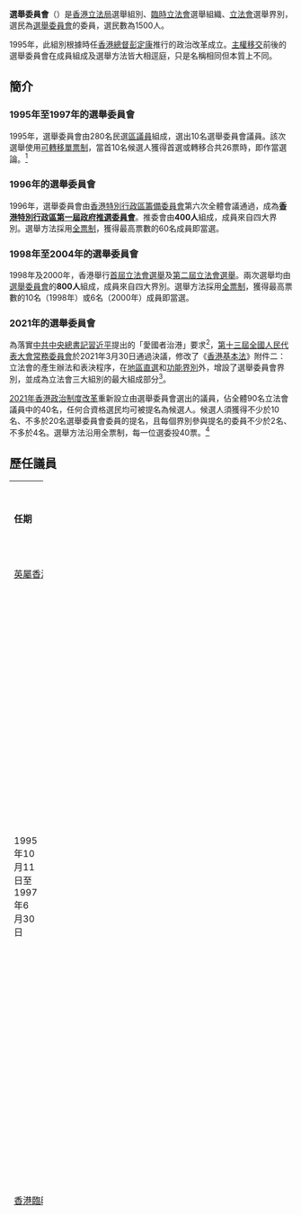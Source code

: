 {{about|合共有40名議員的立法會界別|共有1500人、負責選舉行政長官和本條目議員的組織|選舉委員會 (香港)}}
{{Infobox constituency
|type= 
|name= 選舉委員會界別
|year= [[1995年香港立法局選舉|1995]]（首設）<br/>[[2021年香港立法會選舉|2021]]（重設）
|parl_name= [[香港立法會|香港立法會]]
|member= <!--40-->
|image=
|map1=
|map2=
|map3=
|region={{HKSAR}}
|elects_howmany= 10（1995年、1998年）<br>60（1996年）<br> 6（2000年）<br> 40（2021年）
|electorate= 280（1995年）<br>400（1996年）<br>800（1998年、2000年）<br>1,500（2021年）
|previous=
|next= 
}}
'''選舉委員會'''（{{lang-en|'''Election Committee'''}}）是[[香港|香港]][[香港立法局|立法局]]選舉組別、[[臨時立法會|臨時立法會]]選舉組織、[[香港立法會|立法會]]選舉界別，選民為[[選舉委員會_(香港)|選舉委員會]]的委員，選民數為1500人。

1995年，此組別根據時任[[香港總督|香港總督]][[彭定康|彭定康]]推行的政治改革成立。[[香港回歸|主權移交]]前後的選舉委員會在成員組成及選舉方法皆大相逕庭，只是名稱相同但本質上不同。

== 簡介 ==
=== 1995年至1997年的選舉委員會 ===
1995年，選舉委員會由280名民選[[香港區議會|區議員]]組成，選出10名選舉委員會議員。該次選舉使用[[可轉移單票制|可轉移單票制]]，當首10名候選人獲得首選或轉移合共26票時，即作當選論。<ref>[http://ebook.lib.hku.hk/HKG/B35838851.pdf 1995年立法局選舉報告] {{Wayback|url=http://ebook.lib.hku.hk/HKG/B35838851.pdf |date=20161019113453 }}，香港政府，1995</ref>

=== 1996年的選舉委員會 ===
1996年，選舉委員會由[[香港特別行政區籌備委員會|香港特別行政區籌備委員會]]第六次全體會議通過，成為'''[[香港特別行政區第一屆政府推選委員會|香港特別行政區第一屆政府推選委員會]]'''。推委會由'''400人'''組成，成員來自四大界別。選舉方法採用[[全票制|全票制]]，獲得最高票數的60名成員即當選。

=== 1998年至2004年的選舉委員會 ===
1998年及2000年，香港舉行[[1998年香港立法會選舉|首屆立法會選舉]]及[[2000年香港立法會選舉|第二屆立法會選舉]]。兩次選舉均由[[選舉委員會_(香港)|選舉委員會]]的'''800人'''組成，成員來自四大界別。選舉方法採用[[全票制|全票制]]，獲得最高票數的10名（1998年）或6名（2000年）成員即當選。

=== 2021年的選舉委員會 ===
為落實[[中国共产党中央委员会总书记|中共中央總書記]][[習近平|習近平]]提出的「愛國者治港」要求<ref>
{{cite news |title= “完善‘一国两制’制度体系，落实‘爱国者治港’根本原则”专题研讨会举行 夏宝龙出席并讲话 |url= https://www.hmo.gov.cn/xwzx/zwyw/202102/t20210222_22416.html |work=国务院港澳事务办公室 |date=2021-02-22 |language=zh-CN|quote=夏宝龙表示，习近平总书记指出，要确保“一国两制”实践行稳致远，必须始终坚持“爱国者治港”。}}</ref>，[[第十三屆全國人民代表大會常務委員會|第十三屆全國人民代表大會常務委員會]]於2021年3月30日通過決議，修改了《[[中華人民共和國香港特別行政區基本法|香港基本法]]》附件二：立法會的產生辦法和表決程序，在[[地區直選_(香港)|地區直選]]和[[功能界別|功能界別]]外，增設了選舉委員會界別，並成為立法會三大組別的最大組成部分<ref>{{cite news |title=中華人民共和國香港特別行政區基本法附件二香港特別行政區立法會的產生辦法和表決程序|url=http://www.npc.gov.cn/npc/kgfb/202103/3714933f884442d69b782bf463000b28.shtml |work=中國人大網 |date=2021-03-30}}</ref>。

[[2021年香港政治制度改革|2021年香港政治制度改革]]重新設立由選舉委員會選出的議員，佔全體90名立法會議員中的40名，任何合資格選民均可被提名為候選人。候選人須獲得不少於10名、不多於20名選舉委員會委員的提名，且每個界別參與提名的委員不少於2名、不多於4名。選舉方法沿用全票制，每一位選委投40票。<ref>{{cite web |title=中华人民共和国香港特别行政区基本法附件二 香港特别行政区立法会的产生办法和表决程序 |url=http://www.npc.gov.cn/npc/kgfb/202103/3714933f884442d69b782bf463000b28.shtml |website=中国人大网 |accessdate=2021-03-30}}</ref>

==歷任議員==
{| class="wikitable" width="30%" style="text-align:center"
|- style="background:lightskyblue; color:black" align=center
| width="20%" | '''任期''' 
| width="10%" | '''議員'''
| width="10%" | '''政治聯繫'''
|-
| colspan=3|[[香港立法局|英屬香港立法局]] 
|-
| rowspan=10|1995年10月11日至1997年6月30日 || [[陳鑑林|陳鑑林]] || rowspan=2|{{DAB/short}} 
|-
| [[葉國謙|葉國謙]] 
|-
| [[張炳良|張炳良]] || rowspan=2|{{DPHK}} 
|-
| [[謝永齡|謝永齡]] 
|-
| [[羅祥國|羅祥國]] || {{ADPL/short}} 
|-
| [[劉漢銓|劉漢銓]] || {{HKPA/short}} 
|-
| [[朱幼麟|朱幼麟]] || {{LDF/short}} 
|-
| [[蔡根培|蔡根培]] || [[公民力量_(香港)|公民力量]] 
|-
| [[任善寧|任善寧]] || [[一二三民主聯盟|一二三民主聯盟]] 
|-
| [[羅叔清|羅叔清]] || 無黨籍 
|-
| colspan=3|[[臨時立法會|香港臨時立法會]] 
|-
| rowspan=59|1997年1月25日至1998年6月30日 || [[陳鑑林|陳鑑林]] || rowspan=10|{{DAB/short}} 
|-
| [[張漢忠_(香港)|張漢忠]]
|-
| [[陳婉嫻|陳婉嫻]]
|-
| [[陳榮燦|陳榮燦]] 
|-
| [[楊耀忠|楊耀忠]]
|-
| [[曾鈺成|曾鈺成]] 
|-
| [[程介南|程介南]] 
|-
| [[葉國謙|葉國謙]]
|-
| [[顏錦全|顏錦全]]
|-
| [[譚耀宗|譚耀宗]]
|-
| [[王紹爾|王紹爾]] || rowspan=8|{{HKPA/short}}
|-
| [[朱幼麟|朱幼麟]]
|-
| [[胡經昌|胡經昌]] 
|-
| [[曹王敏賢|曹王敏賢]] 
|-
| [[楊釗|楊釗]]
|-
| [[劉漢銓|劉漢銓]]
|-
| [[鄧兆棠|鄧兆棠]]
|-
| [[蔡根培|蔡根培]]
|-
| [[鄭耀棠|鄭耀棠]] || {{FTU/short}}
|-
| [[田北俊|田北俊]] || rowspan=10|{{LIBP/1993}}
|-
| [[何承天_(香港)|何承天]]
|-
| [[李鵬飛_(香港)|李鵬飛]] 
|-
| [[周梁淑怡|周梁淑怡]] 
|-
| [[倪少傑|倪少傑]] 
|-
| [[唐英年|唐英年]]
|-
| [[夏佳理|夏佳理]]
|-
| [[楊孝華|楊孝華]]
|-
| [[劉皇發|劉皇發]]
|-
| [[劉健儀|劉健儀]]
|-
| [[莫應帆|莫應帆]] || rowspan=4|{{ADPL/short}}
|-
| [[馮檢基|馮檢基]] 
|-
| [[廖成利|廖成利]]
|-
| [[羅祥國|羅祥國]]
|-
| [[李啟明_(1937年)|李啟明]] || [[港九勞工社團聯會|勞聯]]
|-
| [[黃宜弘|黃宜弘]] || [[新香港聯盟|新港盟]]
|-
| [[劉江華|劉江華]] ||[[公民力量_(香港)|公民力量]]
|-
| [[范徐麗泰|范徐麗泰]] || rowspan=23|無黨籍
|-
| [[何鍾泰|何鍾泰]]
|-
| [[李家祥_(1953年)|李家祥]]
|-
| [[李國寶|李國寶]]
|-
| [[杜葉錫恩|杜葉錫恩]]  
|-
| [[林貝聿嘉|林貝聿嘉]]
|-
| [[何世柱|何世柱]] 
|-
| [[袁武|袁武]]
|-
| [[吳亮星|吳亮星]] 
|-
| [[吳清輝|吳清輝]]
|-
| [[馬逢國|馬逢國]]
|-
| [[梁振英|梁振英]]
|-
| [[梁劉柔芬|梁劉柔芬]]
|-
| [[許賢發|許賢發]] 
|-
| [[陳財喜|陳財喜]]
|-
| [[黃宏發|黃宏發]] 
|-
| [[黃英豪|黃英豪]] 
|-
| [[詹培忠|詹培忠]]
|-
| [[鄭明訓|鄭明訓]] 
|-
| [[霍震霆|霍震霆]]
|-
| [[簡福飴|簡福飴]]
|-
| [[羅叔清|羅叔清]]
|-
| [[梁智鴻|梁智鴻]]  
|-
| 1997年1月25日至1997年6月27日 ||[[譚惠珠|譚惠珠]] ||{{LDF/short}}
|-
| 1997年7月8日至1998年6月30日 ||[[蔡素玉|蔡素玉]] || rowspan=1|{{HKPA/short}}
|-
| colspan=3|[[香港立法會|香港立法會]]
|-
|rowspan=10|1998年7月1日至2000年6月30日 || [[劉漢銓|劉漢銓]] || rowspan=3|{{HKPA/short}}
|-
| [[朱幼麟|朱幼麟]]
|-
| [[蔡素玉|蔡素玉]]
|-
| [[陳鑑林|陳鑑林]] || rowspan=2|{{DAB/short}} 
|-
| [[楊耀忠|楊耀忠]]
|-
| [[何世柱|何世柱]] || {{LIBP/1993}}
|-
| [[范徐麗泰|范徐麗泰]] || rowspan=4|
|-
| [[吳亮星|吳亮星]]
|-
| [[吳清輝|吳清輝]]
|-
| [[馬逢國|馬逢國]]
|-
| rowspan=5|2000年10月1日至2004年9月30日 || [[劉漢銓|劉漢銓]] || rowspan=2|{{HKPA/short}}
|-
| [[朱幼麟|朱幼麟]]
|-
| [[楊耀忠|楊耀忠]] || {{DAB/short}}
|-
| [[范徐麗泰|范徐麗泰]] || rowspan=4|無黨籍 
|-
| [[吳亮星|吳亮星]]
|-
| 2000年10月1日至2001年7月14日 || [[吳清輝|吳清輝]] 
|-
| 2001年9月17日至2004年9月30日 || [[馬逢國|馬逢國]]
|-
| rowspan=36| 2022年1月1日至2025年12月31日|| [[陳仲尼|陳仲尼]] || rowspan=4|{{DAB/short}}
|-
| [[林琳_(香港)|林　琳]]
|-
| [[葛珮帆|葛珮帆]]
|-
| [[郭玲麗|郭玲麗]]
|-
| [[陸頌雄|陸頌雄]] || rowspan=2|{{FTU/short}}
|-
| [[黃國_(香港)|黃　國]]
|-
| [[陳家珮|陳家珮]] || rowspan=2|{{NPP}}
|-
| [[容海恩|容海恩]]
|-
| [[黎棟國|黎棟國]] || {{NPP}}<br />{{small|（港區全國政協委員）}}
|-
| [[陸瀚民|陸瀚民]] || {{BPA/short}}
|-
| [[梁美芬|梁美芬]] || {{BPA/short}}<br />{{KWND}}
|-
| [[馬逢國|馬逢國]]|| {{NCF/short}}<br />{{small|（港區全國人大代表）}}
|-
| [[鄧飛_(香港)|鄧　飛]] || [[香港教育工作者聯會|教聯會]]<br />{{small|（重慶市政協委員）}}
|-
| [[林振昇|林振昇]] || [[港九勞工社團聯會|勞聯]]
|-
| [[謝偉俊|謝偉俊]] || [[創建力量|創建力量]]<br />{{small|（報稱獨立）}}
|-
| [[蘇長荣|蘇長荣]] || {{HKIF/short}}<br />{{small|（報稱獨立）}}
|-
| [[何君堯|何君堯]] || [[新界關注大聯盟|新界大聯盟]]<br />{{small|（報稱獨立）}}
|-
| [[陳曼琪|陳曼琪]] || 無黨籍<br />{{small|（港區全國人大代表）}}
|-
| [[吳傑莊|吳傑莊]] || rowspan=2|無黨籍<br />{{small|（港區全國政協委員）}}
|-
| [[林順潮|林順潮]]
|-
| [[管浩鳴|管浩鳴]] || 無黨籍<br />{{small|（北京市政協委員）}}
|-
| [[譚岳衡|譚岳衡]] || 無黨籍<br />{{small|（甘肅省政協委員）}}
|-
| [[陳月明|陳月明]] || 無黨籍 <br />{{small|（打鼓嶺鄉事委員會主席）}}
|-
| [[李鎮強|李鎮強]] || {{LIBP/1993}}
|-
| [[陳凱欣|陳凱欣]] || rowspan=12|無黨籍
|-
| [[林筱魯|林筱魯]]
|-
| [[周文港|周文港]]
|-
| [[江玉歡|江玉歡]]
|-
| [[李浩然|李浩然]]
|-
| [[陳紹雄|陳紹雄]]
|-
| [[洪雯|洪　雯]]
|-
| [[陳沛良|陳沛良]]
|-
| [[劉智鵬|劉智鵬]]
|-
| [[簡慧敏|簡慧敏]]
|-
| [[黃元山|黃元山]]
|-
| [[梁毓偉|梁毓偉]]
|-
| rowspan=4| 2022年1月1日至6月18日
|[[張國鈞|張國鈞]]||{{DAB/short}}
|-
|[[麥美娟|麥美娟]]||{{FTU/short}}
|-
|[[孫東|孫東]]|| rowspan=2|無黨籍
|-
|[[林智遠_(香港)|林智遠]]
|}

==選舉結果==

===1995年===
{| class="wikitable" width="54%" style="text-align:left"
|- style="background:lightgrey; color:black" align=center
| align=center colspan=5 | '''[[1995年香港立法局選舉|1995年香港立法局選舉]]：選舉委員會'''
|-
| bgcolor=#d3d3d3 align=center colspan=2 width="8%" | '''政黨'''
| bgcolor=#d3d3d3 align=center width="30%" | '''候選名單'''
| bgcolor=#d3d3d3 align=center width="8%" | '''票數'''
| bgcolor=#d3d3d3 align=center width="8%" | '''百份比'''
|-
| bgcolor="{{Party_meta/color/民建聯}} | ||[[民主建港協進聯盟|民建聯]] || '''[[陳鑑林|陳鑑林]]''' || 26 || 9.29
|-
| bgcolor="{{Party_meta/color/民建聯}} | ||[[民主建港協進聯盟|民建聯]] || '''[[葉國謙|葉國謙]]''' || 26 || 9.29
|-
| bgcolor="{{Party_meta/color/民主黨 (香港)}} | ||[[民主黨_(香港)|民主黨]] || '''[[張炳良|張炳良]]''' || 26 || 9.29
|-
| bgcolor="{{Party_meta/color/民主黨 (香港)}} | ||[[民主黨_(香港)|民主黨]] || '''[[謝永齡|謝永齡]]''' || 26 || 9.29
|-
| bgcolor=#faf400 | ||[[香港民主民生協進會|民協]] || '''[[羅祥國|羅祥國]]''' || 26 || 9.29
|-
| bgcolor=#de002b | ||[[香港協進聯盟|港進聯]] || '''[[劉漢銓|劉漢銓]]''' || 26 || 9.29
|-
| bgcolor=#dc2a2a | ||[[香港自由民主聯會|自民聯]] || '''[[朱幼麟|朱幼麟]]''' || 26 || 9.29
|-
| bgcolor=#00a754 | ||[[公民力量_(香港)|公民力量]] || '''[[蔡根培|蔡根培]]''' || 26 || 9.29
|-
| bgcolor=#0000c8 | || [[一二三民主聯盟|一二三民主聯盟]] || '''[[任善寧|任善寧]]''' || 26 || 9.29
|-
| bgcolor="{{Party_meta/color/民主黨 (香港)}} | ||[[民主黨_(香港)|民主黨]] || [[阮品強|阮品強]] || colspan=2 rowspan=8|''未獲分配26張選票''
|-
| bgcolor="{{Party_meta/color/自由黨 (香港)}} | ||[[自由黨_(香港)|自由黨]] || [[林文傑|林文傑]]
|-
| bgcolor=#faf400 | ||[[香港民主民生協進會|民協]] || [[梁廣昌|梁廣昌]]
|-
| bgcolor="{{Party_meta/color/無黨籍}} | || [[全民聯線|全民聯線]] || [[楊福廣|楊福廣]]
|-
| bgcolor="{{Party_meta/color/無黨籍}} | || 無黨籍 || [[李躍輝|李躍輝]]
|-
| bgcolor="{{Party_meta/color/無黨籍}} | || 無黨籍 || [[梁永安|梁永安]]
|-
| bgcolor="{{Party_meta/color/無黨籍}} | || 無黨籍 || [[馮光中|馮光中]]
|}

<!-- ===1996年===
{| class="wikitable" width="54%" style="text-align:left"
|- style="background:lightgrey; color:black" align=center
| align=center colspan=5 | '''[[1996年香港臨時立法會選舉|1996年香港臨時立法會選舉]]'''
|-
| bgcolor=#d3d3d3 align=center colspan=2 width="8%" | '''政黨'''
| bgcolor=#d3d3d3 align=center width="30%" | '''候選名單'''
| bgcolor=#d3d3d3 align=center width="8%" | '''票數'''
| bgcolor=#d3d3d3 align=center width="8%" | '''百份比'''
|-
|bgcolor="{{Party meta/color/經民聯}}"| 
|[[經民聯|經民聯]]/[[西九新動力|西九新動力]]
| '''[[梁美芬|梁美芬]]
|1,348
|94.93
|-
|bgcolor="{{Party meta/color/獨立建制派}}"| 
|獨立
| '''[[劉智鵬|劉智鵬]]
|1,214
|85.49
|-
|bgcolor="{{Party meta/color/民建聯}}"| 
|[[民建聯_(香港)|民建聯]]
| '''[[張國鈞|張國鈞]]
|1,342
|94.51
|-
|bgcolor="{{Party meta/color/獨立建制派}}"| 
|獨立
| '''[[陳沛良|陳沛良]]
|1,205
|84.86
|-
|bgcolor="#114924"| 
|[[教聯會|教聯會]]
| '''[[鄧飛_(香港)|鄧飛]]
|1,339
|94.30
|-
|bgcolor="{{Party meta/color/工聯會}}"| 
|[[工聯會|工聯會]]
| '''[[黃國_(香港)|黃國]]
|1,192
|83.94
|-
|bgcolor="{{Party meta/color/獨立建制派}}"| 
|獨立
| '''[[陳曼琪|陳曼琪]]
|1,331
|93.73
|-
|bgcolor="{{Party meta/color/獨立建制派}}"| 
|獨立
| '''[[陳月明|陳月明]]
|1,187
|83.59
|-
|bgcolor="{{Party meta/color/工聯會}}"| 
|[[工聯會|工聯會]]
| '''[[麥美娟|麥美娟]]
|1,326
|83.38
|-
|bgcolor="{{Party meta/color/民建聯}}"| 
|[[民建聯_(香港)|民建聯]]
| '''[[林琳_(香港)|林琳]]
|1,181
|83.19
|-
|bgcolor="{{Party meta/color/新民黨}}"| 
|[[新民黨_(香港)|新民黨]]
| '''[[容海恩|容海恩]]
|1,323
|92.46
|-
|bgcolor="{{Party meta/color/工聯會}}"| 
|[[工聯會|工聯會]]
| '''[[陸頌雄|陸頌雄]]
|1,178
|82.96
|-
|bgcolor="{{Party meta/color/民建聯}}"| 
|[[民建聯_(香港)|民建聯]]
| '''[[葛珮帆|葛珮帆]]
|1,322
|93.10
|-
|bgcolor="{{Party meta/color/獨立建制派}}"| 
|獨立
| '''[[梁毓偉|梁毓偉]]
|1,160
|81.69
|-
|bgcolor="{{Party meta/color/獨立建制派}}"| 
|獨立
| '''[[李浩然|李浩然]]
|1,308
|92.11
|-
|bgcolor="{{Party meta/color/獨立建制派}}"| 
|獨立
| '''[[林順潮|林順潮]]
|1,157
|81.48
|-
|bgcolor="{{Party meta/color/獨立建制派}}"| 
|獨立
| '''[[黃元山|黃元山]]
|1,305
|91.90
|-
|bgcolor="{{Party meta/color/獨立建制派}}"| 
|獨立
| '''[[洪雯|洪雯]]
|1,142
|80.42
|-
|bgcolor="{{Party meta/color/民建聯}}"| 
|[[民建聯_(香港)|民建聯]]
| '''[[陳仲尼|陳仲尼]]
|1,297
|91.34
|-
|bgcolor="{{Party meta/color/獨立建制派}}"| 
|獨立
| '''[[孫東|孫東]]
|1,124
|79.15
|-
|bgcolor="{{Party meta/color/獨立建制派}}"| 
|獨立
| '''[[陳凱欣|陳凱欣]]
|1,292
|90.99
|-
|bgcolor="{{Party meta/color/民建聯}}"| 
|[[民建聯_(香港)|民建聯]]
| '''[[郭玲麗|郭玲麗]]
|1,122
|79.01
|-
|bgcolor="{{Party meta/color/獨立建制派}}"| 
|獨立
| '''[[簡慧敏|簡慧敏]]
|1,291
|90.92
|-
|bgcolor="{{Party meta/color/獨立建制派}}"| 
|獨立
| '''[[管浩鳴|管浩鳴]]
|1,102
|77.61
|-
|bgcolor="{{Party meta/color/新民黨}}"| 
|[[新民黨_(香港)|新民黨]]
| '''[[陳家珮|陳家珮]]
|1,284
|90.42
|-
|bgcolor="{{Party meta/color/自由黨}}"| 
|[[自由黨_(香港)|自由黨]]
| '''[[李鎮強|李鎮強]]
|1,060
|74.65
|-
|bgcolor="{{Party meta/color/創建力量}}"| 
|獨立（[[創建力量|創建力量]]）
| '''[[謝偉俊|謝偉俊]]
|1,283
|90.35
|-
|bgcolor="{{Party meta/color/獨立建制派}}"| 
|獨立
| '''[[周文港|周文港]]
|1,060
|74.65
|-
|bgcolor="{{Party meta/color/新界關注大聯盟}}"| 
|獨立（[[新界關注大聯盟|新界關注大聯盟]]）
| '''[[何君堯|何君堯]]
|1,263
|88.94
|-
|bgcolor="{{Party meta/color/經民聯}}"| 
|[[經民聯|經民聯]]
| '''[[陸瀚民|陸瀚民]]
|1,059
|74.58
|-
|bgcolor="{{Party meta/color/獨立建制派}}"| 
|獨立
| '''[[譚岳衡|譚岳衡]]
|1,245
|87.68
|-
|bgcolor="{{Party meta/color/獨立建制派}}"| 
|獨立
| '''[[江玉歡|江玉歡]]
|1,032
|72.68
|-
|bgcolor="{{Party meta/color/獨立建制派}}"| 
|獨立
| '''[[陳紹雄|陳紹雄]]
|1,239
|87.25
|-
|bgcolor="{{Party meta/color/獨立建制派}}"| 
|獨立
| '''[[林筱魯|林筱魯]]
|1,026
|72.25
|-
|bgcolor="{{Party meta/color/獨立建制派}}"| 
|獨立
| '''[[吳傑莊|吳傑莊]]
|1,239
|87.25
|-
|bgcolor="{{Party meta/color/香港島各界聯合會}}"| 
|獨立（[[香港島各界聯合會|香港島各界聯合會]]）
| '''[[蘇長榮|蘇長-{榮}-]]
|1,013
|71.34
|-
|bgcolor="{{Party meta/color/新民黨}}"| 
|[[新民黨_(香港)|新民黨]]
| '''[[黎棟國|黎棟國]]
|1,237
|87.11
|-
|bgcolor="{{Party meta/color/勞聯}}"| 
|[[港九勞工社團聯會|勞聯]]
| '''[[林振昇|林振昇]]
|1,002
|70.56
|-
|bgcolor="{{Party meta/color/新論壇}}"| 
|[[新世紀論壇|新論壇]]
| '''[[馬逢國|馬逢國]]
|1,234
|86.90
|-
|bgcolor="{{Party meta/color/獨立建制派}}"| 
|獨立
| '''[[林智遠_(香港)|林智遠]]
|970
|68.31
|-
|bgcolor="{{Party meta/color/獨立建制派}}"| 
|獨立
|[[吳宏偉|吳宏偉]]
|958
|67.46
|-
|bgcolor="{{Party meta/color/獨立建制派}}"| 
|獨立
|[[黃梓謙|黃梓謙]]
|956
|67.32
|-
|bgcolor="{{Party meta/color/獨立建制派}}"| 
|獨立
|[[盛智文|盛智文]]
|955
|67.25
|-
|bgcolor="{{Party meta/color/民建聯}}"| 
|[[民建聯_(香港)|民建聯]]
|[[陳凱榮|陳凱榮]]
|941
|66.27
|-
|bgcolor="{{Party meta/color/獨立建制派}}"| 
|獨立
|[[曾瀞漪|曾瀞漪]]
|919
|64.72
|-
|bgcolor="{{Party meta/color/獨立建制派}}"| 
|獨立
|[[孫偉勇|孫偉勇]]
|891
|62.75
|-
|bgcolor="{{Party meta/color/獨立建制派}}"| 
|獨立
|[[屠海鳴|屠海鳴]]
|834
|58.73
|-
|bgcolor="{{Party meta/color/工聯會}}"| 
|[[工聯會|工聯會]]
|[[蔡永強|蔡永強]]
|818
|57.61
|-
|bgcolor="{{Party meta/color/獨立建制派}}"| 
|獨立
|[[馮煒光|馮煒光]]
|708
|49.86
|-
|bgcolor="{{Party meta/color/獨立}}"| 
|獨立
|[[盧維思|盧維思]]
|454
|31.97
|-
|bgcolor="{{Party meta/color/獨立建制派}}"| 
|獨立
|[[刁勝洪|刁勝洪]]
|342
|24.08


{| class="wikitable"
! colspan="2" | 政黨 !! 候選人 !! 票數 !! 百份比 !! colspan="2" | 政黨 !! 候選人 !! 票數 !! 百份比
|-
|colspan="10" align="center"|當選名單
|-
| bgcolor="{{Party_meta/color/民建聯}} | ||align=left|[[民主建港協進聯盟|民建聯]] || [[譚耀宗|譚耀宗]] || 345 || 86.25 || bgcolor=#08a7cf | ||align=left|[[自由黨_(香港)|自由黨]] || [[夏佳理|夏佳理]] || 240 || 60.00
|-
| bgcolor="{{Party_meta/color/工聯會}} | ||align=left|[[香港工會聯合會|工聯會]] || [[鄭耀棠|鄭耀棠]] || 339 || 84.75 || bgcolor="{{Party_meta/color/無黨籍}} | ||align=left|無黨籍 || [[袁武|袁武]] || 239 || 59.75
|-
| bgcolor="{{Party_meta/color/無黨籍}} | ||align=left|無黨籍 || [[梁振英|梁振英]] || 325 || 81.25  || bgcolor="{{Party_meta/color/民建聯}} | ||align=left|[[民主建港協進聯盟|民建聯]] || [[張漢忠|張漢忠]] || 238 || 59.50
|-
| bgcolor=#de002b | ||align=left|[[香港協進聯盟|港進聯]] || [[劉漢銓|劉漢銓]] || 323 || 80.75|| bgcolor="{{Party_meta/color/無黨籍}} | ||align=left|無黨籍 || [[李國寶|李國寶]] || 236 || 59.00
|-
| bgcolor="{{Party_meta/color/民建聯}} | ||align=left|[[民主建港協進聯盟|民建聯]] || [[陳婉嫻|陳婉嫻]] || 322 || 80.50 || bgcolor="{{Party_meta/color/無黨籍}} | ||align=left|無黨籍 || [[林貝聿嘉|林貝聿嘉]] || 236 || 59.00
|-
| bgcolor="{{Party_meta/color/無黨籍}} | ||align=left|無黨籍 || [[范徐麗泰|范徐麗泰]] || 317 || 79.25 || bgcolor="{{Party_meta/color/民建聯}} | ||align=left|[[民主建港協進聯盟|民建聯]] || [[楊耀忠|楊耀忠]] || 236 || 59.00
|-
| bgcolor="{{Party_meta/color/無黨籍}} | ||align=left|無黨籍 || [[黃宏發|黃宏發]] || 317 || 79.25 || bgcolor="{{Party_meta/color/民建聯}} | ||align=left|[[民主建港協進聯盟|民建聯]] || [[陳榮燦|陳榮燦]] || 231 || 57.75
|-
| bgcolor="{{Party_meta/color/民建聯}} | ||align=left|[[民主建港協進聯盟|民建聯]] || [[曾鈺成|曾鈺成]] || 314 || 78.50 || bgcolor="{{Party_meta/color/無黨籍}} | ||align=left|無黨籍 || [[吳清輝|吳清輝]] || 235 || 58.75
|-
| bgcolor=#0095d8 | ||align=left|[[新界社團聯會|新界社團聯會]] || [[羅叔清|羅叔清]] || 305 || 76.25 || bgcolor="{{Party_meta/color/無黨籍}} | ||align=left|無黨籍 || [[吳亮星|吳亮星]] || 228 || 57.00
|-
| bgcolor="{{Party_meta/color/民建聯}} | ||align=left|[[民主建港協進聯盟|民建聯]] || [[葉國謙|葉國謙]] || 297 || 74.25 || bgcolor=#ffef1d | ||align=left|[[香港民主民生協進會|民協]] || [[羅祥國|羅祥國]] || 228 || 57.00
|-
| bgcolor="{{Party_meta/color/民建聯}} | ||align=left|[[民主建港協進聯盟|民建聯]] || [[程介南|程介南]] || 290 || 72.50 || bgcolor=#de002b | ||align=left|[[香港協進聯盟|港進聯]] || [[楊釗|楊釗]] || 217 || 54.25
|-
| bgcolor=#de002b | ||align=left|[[香港自由民主聯會|自民聯]] || [[朱幼麟|朱幼麟]] || 286 || 71.50 || bgcolor="{{Party_meta/color/無黨籍}} | ||align=left|無黨籍 || [[詹培忠|詹培忠]] || 216 || 54.00
|-
| bgcolor=#de002b | ||align=left|[[香港自由民主聯會|自民聯]] || [[譚惠珠|譚惠珠]] || 279 || 69.75 || bgcolor=#ffef1d | ||align=left|[[香港民主民生協進會|民協]] || [[莫應帆|莫應帆]] || 215 || 53.75
|-
| bgcolor=#ffef1d | ||align=left|[[香港民主民生協進會|民協]] || [[馮檢基|馮檢基]] || 278 || 69.50 || bgcolor=#00AA00| ||align=left|[[公民力量_(香港)|公民力量]] || [[劉江華|劉江華]] || 205 || 51.25 
|-
| bgcolor=#198411 | ||align=left|[[港九勞工社團聯會|勞聯]] || [[李啟明|李啟明]] || 275 || 68.75 || bgcolor="{{Party_meta/color/無黨籍}} | ||align=left|無黨籍 || [[曹王敏賢|曹王敏賢]] || 203 || 50.75
|- 
| bgcolor="{{Party_meta/color/民建聯}} | ||align=left|[[民主建港協進聯盟|民建聯]] || [[陳鑑林|陳鑑林]] || 273 || 68.25 || bgcolor=#ED6420 | ||align=left|[[新香港聯盟|新港盟]] || [[簡福飴|簡福飴]] || 202 || 63.00
|-
| bgcolor=#08a7cf | ||align=left|[[自由黨_(香港)|自由黨]] || [[劉皇發|劉皇發]] || 272 || 68.00 || bgcolor=#de002b | ||align=left|[[香港協進聯盟|港進聯]] || [[蔡根培|蔡根培]] || 201 || 50.25
|-
| bgcolor="{{Party_meta/color/無黨籍}} | ||align=left|無黨籍 || [[李家祥_(香港)|李家祥]] || 264 || 66.00 || bgcolor=#de002b | ||align=left|[[香港協進聯盟|港進聯]] || [[鄧兆棠|鄧兆棠]] || 189 || 47.25
|-
| bgcolor=#08a7cf | ||align=left|[[自由黨_(香港)|自由黨]] || [[李鵬飛|李鵬飛]] || 264 || 66.00 || bgcolor=#08a7cf | ||align=left|[[自由黨_(香港)|自由黨]] || [[劉健儀|劉健儀]] || 188 || 47.00
|-
| bgcolor=#08a7cf | ||align=left|[[自由黨_(香港)|自由黨]] || [[倪少傑|倪少傑]] || 263 || 67.75 || bgcolor="{{Party_meta/color/無黨籍}} | ||align=left|無黨籍 || [[梁劉柔芬|梁劉柔芬]] || 186 || 46.50
|-
| bgcolor=#08a7cf | ||align=left|[[自由黨_(香港)|自由黨]] || [[楊孝華|楊孝華]] || 256 || 64.00 || bgcolor="{{Party_meta/color/無黨籍}} | ||align=left|無黨籍 || [[馬逢國|馬逢國]] || 185 || 46.25
|-
| bgcolor=#ED6420 | ||align=left|[[新香港聯盟|新港盟]] || [[黃宜弘|黃宜弘]] || 253 || 63.25 || bgcolor="{{Party_meta/color/無黨籍}} | ||align=left|無黨籍 || [[黃英豪|黃英豪]] || 184 || 46.00
|-
| bgcolor="{{Party_meta/color/無黨籍}} | ||align=left|無黨籍 || [[杜葉錫恩|杜葉錫恩]] || 252 || 63.00 || bgcolor="{{Party_meta/color/無黨籍}} | ||align=left|無黨籍 || [[陳財喜|陳財喜]] || 183 || 45.75
|-
| bgcolor=#08a7cf | ||align=left|[[自由黨_(香港)|自由黨]] || [[周梁淑怡|周梁淑怡]] || 251 || 62.75 || bgcolor=#ffef1d | ||align=left|[[香港民主民生協進會|民協]] || [[廖成利|廖成利]] || 183 || 45.75
|-
| bgcolor=#08a7cf | ||align=left|[[自由黨_(香港)|自由黨]] || [[何承天_(建築師)|何承天]] || 250 || 62.50 ||bgcolor=#de002b | ||align=left|[[香港協進聯盟|港進聯]] || [[胡經昌|胡經昌]] || 182 || 45.50
|-
| bgcolor=#08a7cf | ||align=left|[[自由黨_(香港)|自由黨]] || [[唐英年|唐英年]] || 249 || 62.25 ||  bgcolor="{{Party_meta/color/無黨籍}} | ||align=left|無黨籍 || [[何鍾泰|何鍾泰]] || 180 || 45.00
|-
| bgcolor="{{Party_meta/color/無黨籍}} | ||align=left|無黨籍 || [[梁智鴻|梁智鴻]] || 247 || 61.75 || bgcolor="{{Party_meta/color/無黨籍}} | ||align=left|無黨籍 || [[何世柱|何世柱]] || 171 || 42.75
|-
| bgcolor="{{Party_meta/color/民建聯}} | ||align=left|[[民主建港協進聯盟|民建聯]] || [[顏錦全|顏錦全]] || 247 || 61.75 || bgcolor="{{Party_meta/color/無黨籍}} | ||align=left|無黨籍 || [[許賢發|許賢發]] || 164 || 41.00
|-
| bgcolor="{{Party_meta/color/無黨籍}} | ||align=left|無黨籍 || [[鄭明訓|鄭明訓]] || 246 || 61.50 || bgcolor=#de002b | ||align=left|[[香港自由民主聯會|自民聯]] || [[王紹爾|王紹爾]] || 163 || 41.25
|-
| bgcolor=#08a7cf | ||align=left|[[自由黨_(香港)|自由黨]] || [[田北俊|田北俊]] || 243 || 60.75 || bgcolor="{{Party_meta/color/無黨籍}} | ||align=left|無黨籍 || [[霍震霆|霍震霆]] || 163 || 41.25
|-
|colspan="10" align="center"|未能當選名單
|-
| bgcolor=#ED6420 | ||align=left|[[新香港聯盟|新港盟]] || [[王敏剛|王敏剛]] || 162 || 40.50 || bgcolor="{{Party_meta/color/無黨籍}} | ||align=left|無黨籍 || [[余燊|余燊]] || 72 || 18.00
|-
| bgcolor="{{Party_meta/color/工聯會}} | ||align=left|[[香港工會聯合會|工聯會]] ||  [[梁富華|梁富華]] || 162 || 40.50 || bgcolor="{{Party_meta/color/無黨籍}} | ||align=left|無黨籍 || [[梁美芬|梁美芬]] || 72 || 18.00
|-
| bgcolor=#de002b | ||align=left|[[香港協進聯盟|港進聯]] || [[蔡素玉|蔡素玉]] || 162 || 40.50 || bgcolor="{{Party_meta/color/民建聯}} | ||align=left|[[民主建港協進聯盟|民建聯]] || [[任枝明|任枝明]] || 68 || 17.00
|-
| bgcolor="{{Party_meta/color/無黨籍}} | ||align=left|[[新界鄉議局|鄉議局]] || [[葉天養|葉天養]] || 161 || 40.25 || bgcolor="{{Party_meta/color/無黨籍}} | ||align=left|[[香港華人革新協會|華革會]] || [[黃漢清_(香港)|黃漢清]] || 66 || 16.50
|-
| bgcolor=#de002b | ||align=left|[[香港協進聯盟|港進聯]] || [[溫嘉旋|溫嘉旋]] || 161 || 40.25 || bgcolor="{{Party_meta/color/民建聯}} | ||align=left|[[民主建港協進聯盟|民建聯]] || [[潘杜泉|潘杜泉]] || 64 || 16.00 
|-
| bgcolor="{{Party_meta/color/無黨籍}} | ||align=left|無黨籍 || [[蔣麗芸|蔣麗芸]] || 160 || 40.00 || bgcolor=#ED6420 | ||align=left|[[新香港聯盟|新港盟]] || [[許冠文|許冠文]] || 63 || 15.75
|-
| bgcolor="{{Party_meta/color/無黨籍}} | ||align=left|無黨籍 || [[李乃堯|李乃堯]] || 157 || 39.25 || bgcolor=#08a7cf | ||align=left|[[自由黨_(香港)|自由黨]] || [[張宇人|張宇人]] || 63 || 15.75
|-
| bgcolor=#08a7cf | ||align=left|[[自由黨_(香港)|自由黨]] || [[潘國濂|潘國濂]] || 157 || 39.25 || bgcolor="{{Party_meta/color/無黨籍}} | ||align=left|無黨籍 || [[劉志榮|劉志榮]] || 62 || 15.50
|-
| bgcolor="{{Party_meta/color/無黨籍}} | ||align=left|無黨籍 || [[徐是雄|徐是雄]] || 156 || 39.00 || bgcolor=#de002b | ||align=left|[[香港協進聯盟|港進聯]] || [[張明敏|張明敏]] || 58 || 14.50
|-
| bgcolor="{{Party_meta/color/無黨籍}} | ||align=left|無黨籍 || [[黃秉槐|黃秉槐]] || 155 || 38.75 || bgcolor=#de002b | ||align=left|[[香港自由民主聯會|自民聯]] || [[湯恩佳|湯恩佳]] || 56 || 14.00 
|-
| bgcolor="{{Party_meta/color/民建聯}} | ||align=left|[[民主建港協進聯盟|民建聯]] || [[馮志堅|馮志堅]] || 154 || 38.50 || bgcolor=#de002b | ||align=left|[[香港協進聯盟|港進聯]] || [[吳仕福|吳仕福]] || 55 || 13.75
|-
| bgcolor="{{Party_meta/color/無黨籍}} | ||align=left|無黨籍 || [[吳連烽|吳連烽]] || 144 || 36.00 || bgcolor="{{Party_meta/color/無黨籍}} | ||align=left|無黨籍 || [[柯俊雄_(香港)|柯俊雄]] || 54 || 13.50
|-
| bgcolor="{{Party_meta/color/民建聯}} | ||align=left|[[民主建港協進聯盟|民建聯]] || [[張學明|張學明]] || 138 || 34.50 || bgcolor="{{Party_meta/color/無黨籍}} | ||align=left|無黨籍 || [[王敏超|王敏超]] || 52 || 13.00
|-
| bgcolor="{{Party_meta/color/無黨籍}} | ||align=left|無黨籍 || [[汪明荃|汪明荃]] || 137 || 34.25 || bgcolor="{{Party_meta/color/無黨籍}} | ||align=left|無黨籍 || [[溫漢璋|溫漢璋]] || 52 || 13.00
|-
| bgcolor="{{Party_meta/color/無黨籍}} | ||align=left|無黨籍 || [[李澤培|李澤培]] || 133 || 33.25 || bgcolor=#de002b | ||align=left|[[香港協進聯盟|港進聯]] || [[盧偉強|盧偉強]] || 51 || 12.75
|-
| bgcolor=#de002b | ||align=left|[[香港協進聯盟|港進聯]] || [[吳文拱|吳文拱]] || 130 || 32.50 || bgcolor="{{Party_meta/color/民建聯}} | ||align=left|[[民主建港協進聯盟|民建聯]] || [[簡志豪|簡志豪]] || 48 || 12.00 
|-
| bgcolor="{{Party_meta/color/無黨籍}} | ||align=left|無黨籍 || [[周亦卿|周亦卿]] || 119 || 29.75 || bgcolor="{{Party_meta/color/無黨籍}} | ||align=left|無黨籍 || [[古宣輝|古宣輝]] || 45 || 11.25
|-
| bgcolor="{{Party_meta/color/民建聯}} | ||align=left|[[民主建港協進聯盟|民建聯]] || [[王國興_(香港)|王國興]] || 117 || 29.25 || bgcolor="{{Party_meta/color/無黨籍}} | ||align=left|無黨籍 || [[許昭輝|許昭輝]] || 45 || 11.25
|-
| bgcolor="{{Party_meta/color/無黨籍}} | ||align=left|無黨籍 || [[劉紹鈞|劉紹鈞]] || 114 || 28.50 || bgcolor="{{Party_meta/color/工聯會}} | ||align=left|[[香港工會聯合會|工聯會]] ||  [[卓少爾|卓少爾]] || 41 || 10.25
|-
| bgcolor="{{Party_meta/color/無黨籍}} | ||align=left|無黨籍 || [[薛鳳旋|薛鳳旋]] || 106 || 26.50 || bgcolor=#de002b | ||align=left|[[香港協進聯盟|港進聯]] || [[何錫安|何錫安]] || 40 || 10.00 
|-
| bgcolor="{{Party_meta/color/民建聯}} | ||align=left|[[民主建港協進聯盟|民建聯]] || [[盧志強|盧志強]] || 104 || 26.00 || bgcolor="{{Party_meta/color/無黨籍}} | ||align=left|無黨籍 || [[梁志堅_(香港區議員)|梁志堅]] || 39 || 9.75
|-
| bgcolor="{{Party_meta/color/無黨籍}} | ||align=left|[[新界鄉議局|鄉議局]] || [[林偉強|林偉強]] || 101 || 25.25 || bgcolor="{{Party_meta/color/無黨籍}} | ||align=left|無黨籍 || [[陳普芬|陳普芬]] || 38 || 9.50
|-
| bgcolor="{{Party_meta/color/無黨籍}} | ||align=left|無黨籍 || [[羅永祥|羅永祥]] || 101 || 25.25 || bgcolor="{{Party_meta/color/無黨籍}} | ||align=left|無黨籍 || [[符樹雲|符樹雲]] || 38 || 9.50
|-
| bgcolor="{{Party_meta/color/無黨籍}} | ||align=left|無黨籍 || [[伍淑清|伍淑清]] || 100 || 25.00 || bgcolor="{{Party_meta/color/無黨籍}} | ||align=left|無黨籍 || [[李吳伊莉|李吳伊莉]] || 37 || 9.25
|-
| bgcolor=#08a7cf | ||align=left|[[自由黨_(香港)|自由黨]] || [[林鉅津|林鉅津]] || 92 || 23.00 || bgcolor=#de002b | ||align=left|[[香港自由民主聯會|自民聯]] || [[黃志強|黃志強]] || 37 || 9.25
|-
| bgcolor=#08a7cf | ||align=left|[[自由黨_(香港)|自由黨]] || [[周潔冰|周潔冰]] || 89 || 22.25 || bgcolor="{{Party_meta/color/工聯會}} | ||align=left|[[香港工會聯合會|工聯會]] ||  [[陳國強_(前立法會議員)|陳國強]] || 36 || 9.00
|-
| bgcolor="{{Party_meta/color/無黨籍}} | ||align=left|無黨籍 || [[雲大棉|雲大棉]] || 88 || 22.00 || bgcolor="{{Party_meta/color/無黨籍}} | ||align=left|無黨籍 || [[林華煦|林華煦]] || 33 || 8.25
|-
| bgcolor="{{Party_meta/color/無黨籍}} | ||align=left|無黨籍 || [[王穎妤|王穎妤]] || 85 || 21.25 || bgcolor="{{Party_meta/color/無黨籍}} | ||align=left|無黨籍 || [[謝中民|謝中民]] || 33 || 8.25
|-
| bgcolor=#de002b | ||align=left|[[香港協進聯盟|港進聯]] || [[陳金霖|陳金霖]] || 85 || 21.25 || bgcolor="{{Party_meta/color/無黨籍}} | ||align=left|無黨籍 || [[文肇偉|文肇偉]] || 31 || 7.75
|-
| bgcolor="{{Party_meta/color/無黨籍}} | ||align=left|無黨籍 || [[李健鴻|李健鴻]] || 79 || 19.75 || bgcolor="{{Party_meta/color/無黨籍}} | ||align=left|無黨籍 || [[陳相照|陳相照]] || 31 || 7.75
|-
| bgcolor=#de002b | ||align=left|[[香港自由民主聯會|自民聯]] || [[郭志權_(商人)|郭志權]] || 78 || 19.50 || bgcolor="{{Party_meta/color/無黨籍}} | ||align=left|[[新界鄉議局|鄉議局]] || [[薛浩然|薛浩然]] || 30 || 7.50
|-
| bgcolor="{{Party_meta/color/無黨籍}} | ||align=left|無黨籍 || [[陳潤根|陳潤根]] || 77 || 19.25 || bgcolor="{{Party_meta/color/無黨籍}} | ||align=left|無黨籍 || [[林漢強|林漢強]] || 28 || 7.00
|-
| bgcolor="{{Party_meta/color/無黨籍}} | ||align=left|無黨籍 || [[李明佩|李明佩]] || 74 || 18.50 || bgcolor="{{Party_meta/color/無黨籍}} | ||align=left|無黨籍 || [[林灼淦|林灼淦]] || 27 || 6.75
|-
| bgcolor=#de002b | ||align=left|[[香港協進聯盟|港進聯]] || [[袁靖罡|袁靖罡]] || 74 || 18.50 || bgcolor="{{Party_meta/color/無黨籍}} | ||align=left|無黨籍 || [[黃永標|黃永標]] || 27 || 6.75
|-
| bgcolor=#08a7cf | ||align=left|[[自由黨_(香港)|自由黨]] || [[陳炎光|陳炎光]] || 73 || 18.25 || bgcolor="{{Party_meta/color/無黨籍}} | ||align=left|無黨籍 || [[莊聲源|莊聲源]] || 15 || 3.75
|}


|-
|colspan="3"|'''有效票數'''||400||100
|-
|colspan="3"|'''無效票數'''||0||00
|-
|colspan="3"|'''總票數'''||400||100
|-
|colspan="3"|'''選民總數/投票率'''||400 ||100
|}




 -->

===1998年===
{| class="wikitable" width="54%" style="text-align:left"
|- style="background:lightgrey; color:black" align=center
| align=center colspan=5 | '''[[1998年香港立法會選舉|1998年香港立法會選舉]]：選舉委員會'''
|-
| bgcolor=#d3d3d3 align=center colspan=2 width="8%" | '''政黨'''
| bgcolor=#d3d3d3 align=center width="30%" | '''候選名單'''
| bgcolor=#d3d3d3 align=center width="8%" | '''票數'''
| bgcolor=#d3d3d3 align=center width="8%" | '''百份比'''
|-
| bgcolor="{{Party_meta/color/無黨籍}} | ||無黨籍 || '''[[范徐麗泰|范徐麗泰]]''' || 628 || 81.03
|-
| bgcolor="{{Party_meta/color/無黨籍}} | ||無黨籍 || '''[[吳亮星|吳亮星]]''' || 539 || 69.55
|-
| bgcolor="{{Party_meta/color/無黨籍}} | ||無黨籍 || '''[[吳清輝|吳清輝]]''' || 530 || 68.39
|-
| bgcolor=#de002b | ||[[香港協進聯盟|港進聯]] || '''[[劉漢銓|劉漢銓]]''' || 504 || 65.03
|-
| bgcolor=#de002b | ||[[香港協進聯盟|港進聯]] || '''[[朱幼麟|朱幼麟]]''' || 469 || 60.52
|-
| bgcolor="{{Party_meta/color/無黨籍}} | ||無黨籍 || '''[[馬逢國|馬逢國]]''' || 466 || 60.13
|-
| bgcolor="{{Party_meta/color/民建聯}} | ||[[民主建港協進聯盟|民建聯]] || '''[[楊耀忠|楊耀忠]]''' || 441 || 56.90
|-
| bgcolor="{{Party_meta/color/民建聯}} | ||[[民主建港協進聯盟|民建聯]] || '''[[陳鑑林|陳鑑林]]''' || 432 || 55.74
|-
| bgcolor=#de002b | ||[[香港協進聯盟|港進聯]] || '''[[蔡素玉|蔡素玉]]''' || 397 || 51.23
|-
| bgcolor="{{Party_meta/color/自由黨 (香港)}} | ||[[自由黨_(香港)|自由黨]] || '''[[何世柱|何世柱]]''' || 386 || 49.81
|-
| bgcolor=#de002b | ||[[香港協進聯盟|港進聯]] || [[楊釗|楊釗]] || 380 || 49.03
|-
| bgcolor="{{Party_meta/color/無黨籍}} | ||獨立 || [[林貝聿嘉|林貝聿嘉]] || 346 || 44.65
|-
| bgcolor="{{Party_meta/color/無黨籍}} | ||獨立 || [[簡福飴|簡福飴]] || 300 || 38.71
|-
| bgcolor=#2181fa | ||[[新界社團聯會|新社聯]] || [[張學明|張學明]] || 273 || 35.23
|-
| bgcolor=#faf400 | ||[[香港民主民生協進會|民協]] || [[羅祥國|羅祥國]] || 259 || 33.42
|-
| bgcolor="{{Party_meta/color/民建聯}} | ||[[民主建港協進聯盟|民建聯]] || [[彭長緯|彭長緯]] || 226 || 29.16
|-
| bgcolor="{{Party_meta/color/無黨籍}} | ||無黨籍 || 許德輝 || 214 || 27.61
|-
| bgcolor="{{Party_meta/color/無黨籍}} | ||[[新界鄉議局|鄉議局]] || [[彭鏗然|彭鏗然]] || 212 || 27.35
|-
| bgcolor="{{Party_meta/color/無黨籍}} | ||無黨籍 || [[陳秀嫻|陳秀嫻]] || 149 || 19.23
|-
| bgcolor="{{Party_meta/color/無黨籍}} | ||無黨籍 || [[趙雅各|趙雅各]] || 141 || 18.19
|-
| bgcolor="{{Party_meta/color/無黨籍}} | ||無黨籍 || [[任枝明|任枝明]] || 137 || 17.68
|-
| bgcolor="{{Party_meta/color/無黨籍}} | ||無黨籍 || [[何家昌|何家昌]] || 97 || 12.52
|-
| bgcolor="{{Party_meta/color/無黨籍}} | ||無黨籍 || [[梁子良|梁子良]] || 85 || 10.97
|-
| bgcolor="{{Party_meta/color/無黨籍}} | ||無黨籍 || [[李廣林|李廣林]] || 83 || 10.71
|-
| bgcolor="{{Party_meta/color/無黨籍}} | ||無黨籍 || [[蕭思江|蕭思江]] || 56 || 7.23
|-
|colspan="3"|'''有效票數'''||775||98.10
|-
|colspan="3"|'''無效票數'''||15||1.90
|-
|colspan="3"|'''總票數'''||790||100
|-
|colspan="3"|'''選民總數/投票率'''||800||98.75
|-
|}

===2000年===
{| class="wikitable" width="54%" style="text-align:left"
|- style="background:lightgrey; color:black" align=center
| align=center colspan=5 | '''[[2000年香港立法會選舉|2000年香港立法會選舉]]：選舉委員會'''
|-
| bgcolor=#d3d3d3 align=center colspan=2 width="8%" | '''政黨'''
| bgcolor=#d3d3d3 align=center width="30%" | '''候選名單'''
| bgcolor=#d3d3d3 align=center width="8%" | '''票數'''
| bgcolor=#d3d3d3 align=center width="8%" | '''百份比'''
|-
| bgcolor="{{Party_meta/color/無黨籍}} | ||無黨籍 || '''[[范徐麗泰|范徐麗泰]]''' || 651 || 87.03
|-
| bgcolor=#de002b | ||[[香港協進聯盟|港進聯]] || '''[[劉漢銓|劉漢銓]]''' || 594 || 79.41
|-
| bgcolor="{{Party_meta/color/民建聯}} | ||[[民主建港協進聯盟|民建聯]] || '''[[楊耀忠|楊耀忠]]''' || 490 || 65.51
|-
| bgcolor="{{Party_meta/color/無黨籍}} | ||無黨籍 || '''[[吳亮星|吳亮星]]''' || 483 || 64.57
|-
| bgcolor=#de002b | ||[[香港協進聯盟|港進聯]] || '''[[朱幼麟|朱幼麟]]''' || 464 || 62.03
|-
| bgcolor="{{Party_meta/color/新世紀論壇}} | ||[[新世紀論壇|新論壇]] || '''[[吳清輝|吳清輝]]''' || 401 || 53.61
|-
| bgcolor="{{Party_meta/color/自由黨 (香港)}} | ||[[自由黨_(香港)|自由黨]] || [[何世柱|何世柱]] || 378 || 50.53
|-
| bgcolor="{{Party_meta/color/新世紀論壇}} | ||[[新世紀論壇|新論壇]] || [[馬逢國|馬逢國]] || 376 || 50.27
|-
| bgcolor="{{Party_meta/color/無黨籍}} | ||無黨籍 || [[邵善波|邵善波]] || 360 || 48.13
|-
| bgcolor="{{Party_meta/color/無黨籍}} | ||無黨籍 || [[何家昌|何家昌]] || 117 || 15.64
|-
|colspan="3"|'''有效票數'''||719||96.12
|-
|colspan="3"|'''無效票數'''||29||3.88
|-
|colspan="3"|'''總票數'''||748||100
|-
|colspan="3"|'''選民總數/投票率'''||783||95.53
|}

===2001年===
{| class="wikitable" width="54%" style="text-align:left"
|- style="background:lightgrey; color:black" align=center
| align=center colspan=5 | '''[[2001年香港立法會選舉委員會補選|2001年香港立法會選舉委員會補選]]'''
|-
| bgcolor=#d3d3d3 align=center colspan=2 width="8%" | '''政黨'''
| bgcolor=#d3d3d3 align=center width="30%" | '''候選名單'''
| bgcolor=#d3d3d3 align=center width="8%" | '''票數'''
| bgcolor=#d3d3d3 align=center width="8%" | '''百份比'''
|-
| bgcolor="{{Party_meta/color/新世紀論壇}} | ||[[新世紀論壇|新論壇]] || '''[[馬逢國|馬逢國]]''' || 359 || 52.26
|-
| bgcolor="{{Party_meta/color/無黨籍}} | ||無黨籍 || [[何世柱|何世柱]] || 294 || 42.79
|-
| bgcolor="{{Party_meta/color/無黨籍}} | ||無黨籍 || [[陳文鴻|陳文鴻]] || 34 || 4.95
|-
|colspan="3"|'''有效票數'''||687||98.99
|-
|colspan="3"|'''無效票數'''||7||1.01
|-
|colspan="3"|'''總票數'''||694||100
|-
|colspan="3"|'''選民總數/投票率'''||775||89.55
|}
===2021年===
{| class="wikitable" width="54%" style="text-align:left"
|- style="background:lightgrey; color:black" align=center
| align=center colspan=5 | '''[[2021年香港立法會選舉選舉委員會界別選舉|2021年香港立法會選舉選舉委員會界別選舉]]'''
|-
| bgcolor=#d3d3d3 align=center colspan=2 width="8%" | '''政黨'''
| bgcolor=#d3d3d3 align=center width="30%" | '''候選名單'''
| bgcolor=#d3d3d3 align=center width="8%" | '''票數'''
| bgcolor=#d3d3d3 align=center width="8%" | '''百份比'''
|-
|bgcolor="{{Party meta/color/經民聯}}"| 
|[[經民聯|經民聯]]/[[西九新動力|西九新動力]]
| '''[[梁美芬|梁美芬]]
|1,348
|94.93
|-
|bgcolor="{{Party meta/color/獨立建制派}}"| 
|獨立
| '''[[劉智鵬|劉智鵬]]
|1,214
|85.49
|-
|bgcolor="{{Party meta/color/民建聯}}"| 
|[[民建聯_(香港)|民建聯]]
| '''[[張國鈞|張國鈞]]
|1,342
|94.51
|-
|bgcolor="{{Party meta/color/獨立建制派}}"| 
|獨立
| '''[[陳沛良|陳沛良]]
|1,205
|84.86
|-
|bgcolor="#114924"| 
|[[教聯會|教聯會]]
| '''[[鄧飛_(香港)|鄧飛]]
|1,339
|94.30
|-
|bgcolor="{{Party meta/color/工聯會}}"| 
|[[工聯會|工聯會]]
| '''[[黃國_(香港)|黃國]]
|1,192
|83.94
|-
|bgcolor="{{Party meta/color/獨立建制派}}"| 
|獨立
| '''[[陳曼琪|陳曼琪]]
|1,331
|93.73
|-
|bgcolor="{{Party meta/color/獨立建制派}}"| 
|獨立
| '''[[陳月明|陳月明]]
|1,187
|83.59
|-
|bgcolor="{{Party meta/color/工聯會}}"| 
|[[工聯會|工聯會]]
| '''[[麥美娟|麥美娟]]
|1,326
|83.38
|-
|bgcolor="{{Party meta/color/民建聯}}"| 
|[[民建聯_(香港)|民建聯]]
| '''[[林琳_(香港)|林琳]]
|1,181
|83.19
|-
|bgcolor="{{Party meta/color/新民黨}}"| 
|[[新民黨_(香港)|新民黨]]
| '''[[容海恩|容海恩]]
|1,323
|92.46
|-
|bgcolor="{{Party meta/color/工聯會}}"| 
|[[工聯會|工聯會]]
| '''[[陸頌雄|陸頌雄]]
|1,178
|82.96
|-
|bgcolor="{{Party meta/color/民建聯}}"| 
|[[民建聯_(香港)|民建聯]]
| '''[[葛珮帆|葛珮帆]]
|1,322
|93.10
|-
|bgcolor="{{Party meta/color/獨立建制派}}"| 
|獨立
| '''[[梁毓偉|梁毓偉]]
|1,160
|81.69
|-
|bgcolor="{{Party meta/color/獨立建制派}}"| 
|獨立
| '''[[李浩然|李浩然]]
|1,308
|92.11
|-
|bgcolor="{{Party meta/color/獨立建制派}}"| 
|獨立
| '''[[林順潮|林順潮]]
|1,157
|81.48
|-
|bgcolor="{{Party meta/color/獨立建制派}}"| 
|獨立
| '''[[黃元山|黃元山]]
|1,305
|91.90
|-
|bgcolor="{{Party meta/color/獨立建制派}}"| 
|獨立
| '''[[洪雯|洪雯]]
|1,142
|80.42
|-
|bgcolor="{{Party meta/color/民建聯}}"| 
|[[民建聯_(香港)|民建聯]]
| '''[[陳仲尼|陳仲尼]]
|1,297
|91.34
|-
|bgcolor="{{Party meta/color/獨立建制派}}"| 
|獨立
| '''[[孫東|孫東]]
|1,124
|79.15
|-
|bgcolor="{{Party meta/color/獨立建制派}}"| 
|獨立
| '''[[陳凱欣|陳凱欣]]
|1,292
|90.99
|-
|bgcolor="{{Party meta/color/民建聯}}"| 
|[[民建聯_(香港)|民建聯]]
| '''[[郭玲麗|郭玲麗]]
|1,122
|79.01
|-
|bgcolor="{{Party meta/color/獨立建制派}}"| 
|獨立
| '''[[簡慧敏|簡慧敏]]
|1,291
|90.92
|-
|bgcolor="{{Party meta/color/獨立建制派}}"| 
|獨立
| '''[[管浩鳴|管浩鳴]]
|1,102
|77.61
|-
|bgcolor="{{Party meta/color/新民黨}}"| 
|[[新民黨_(香港)|新民黨]]
| '''[[陳家珮|陳家珮]]
|1,284
|90.42
|-
|bgcolor="{{Party meta/color/自由黨}}"| 
|[[自由黨_(香港)|自由黨]]
| '''[[李鎮強|李鎮強]]
|1,060
|74.65
|-
|bgcolor="{{Party meta/color/創建力量}}"| 
|獨立（[[創建力量|創建力量]]）
| '''[[謝偉俊|謝偉俊]]
|1,283
|90.35
|-
|bgcolor="{{Party meta/color/獨立建制派}}"| 
|獨立
| '''[[周文港|周文港]]
|1,060
|74.65
|-
|bgcolor="{{Party meta/color/新界關注大聯盟}}"| 
|獨立（[[新界關注大聯盟|新界關注大聯盟]]）
| '''[[何君堯|何君堯]]
|1,263
|88.94
|-
|bgcolor="{{Party meta/color/經民聯}}"| 
|[[經民聯|經民聯]]
| '''[[陸瀚民|陸瀚民]]
|1,059
|74.58
|-
|bgcolor="{{Party meta/color/獨立建制派}}"| 
|獨立
| '''[[譚岳衡|譚岳衡]]
|1,245
|87.68
|-
|bgcolor="{{Party meta/color/獨立建制派}}"| 
|獨立
| '''[[江玉歡|江玉歡]]
|1,032
|72.68
|-
|bgcolor="{{Party meta/color/獨立建制派}}"| 
|獨立
| '''[[陳紹雄|陳紹雄]]
|1,239
|87.25
|-
|bgcolor="{{Party meta/color/獨立建制派}}"| 
|獨立
| '''[[林筱魯|林筱魯]]
|1,026
|72.25
|-
|bgcolor="{{Party meta/color/獨立建制派}}"| 
|獨立
| '''[[吳傑莊|吳傑莊]]
|1,239
|87.25
|-
|bgcolor="{{Party meta/color/香港島各界聯合會}}"| 
|獨立（[[香港島各界聯合會|香港島各界聯合會]]）
| '''[[蘇長榮|蘇長-{榮}-]]
|1,013
|71.34
|-
|bgcolor="{{Party meta/color/新民黨}}"| 
|[[新民黨_(香港)|新民黨]]
| '''[[黎棟國|黎棟國]]
|1,237
|87.11
|-
|bgcolor="{{Party meta/color/勞聯}}"| 
|[[港九勞工社團聯會|勞聯]]
| '''[[林振昇|林振昇]]
|1,002
|70.56
|-
|bgcolor="{{Party meta/color/新論壇}}"| 
|[[新世紀論壇|新論壇]]
| '''[[馬逢國|馬逢國]]
|1,234
|86.90
|-
|bgcolor="{{Party meta/color/獨立建制派}}"| 
|獨立
| '''[[林智遠_(香港)|林智遠]]
|970
|68.31
|-
|bgcolor="{{Party meta/color/獨立建制派}}"| 
|獨立
|[[吳宏偉|吳宏偉]]
|958
|67.46
|-
|bgcolor="{{Party meta/color/獨立建制派}}"| 
|獨立
|[[黃梓謙|黃梓謙]]
|956
|67.32
|-
|bgcolor="{{Party meta/color/獨立建制派}}"| 
|獨立
|[[盛智文|盛智文]]
|955
|67.25
|-
|bgcolor="{{Party meta/color/民建聯}}"| 
|[[民建聯_(香港)|民建聯]]
|[[陳凱榮|陳凱榮]]
|941
|66.27
|-
|bgcolor="{{Party meta/color/獨立建制派}}"| 
|獨立
|[[曾瀞漪|曾瀞漪]]
|919
|64.72
|-
|bgcolor="{{Party meta/color/獨立建制派}}"| 
|獨立
|[[孫偉勇|孫偉勇]]
|891
|62.75
|-
|bgcolor="{{Party meta/color/獨立建制派}}"| 
|獨立
|[[屠海鳴|屠海鳴]]
|834
|58.73
|-
|bgcolor="{{Party meta/color/工聯會}}"| 
|[[工聯會|工聯會]]
|[[蔡永強|蔡永強]]
|818
|57.61
|-
|bgcolor="{{Party meta/color/獨立建制派}}"| 
|獨立
|[[馮煒光|馮煒光]]
|708
|49.86
|-
|bgcolor="{{Party meta/color/獨立}}"| 
|獨立
|[[盧維思|盧維思]]
|454
|31.97
|-
|bgcolor="{{Party meta/color/獨立建制派}}"| 
|獨立
|[[刁勝洪|刁勝洪]]
|342
|24.08
|-
|colspan="3"|'''有效票數'''||1,420||99.58
|-
|colspan="3"|'''無效票數'''||6||0.42
|-
|colspan="3"|'''總票數'''||1,426||100
|-
|colspan="3"|'''選民總數/投票率'''||1,448 ||98.48
|}

== 参考文献 ==
{{Reflist}}

{{-}}
{{香港立法會選區及界別}}
{{英屬香港立法局選區}}

[[Category:香港立法會|Category:香港立法會]]
[[Category:1995年香港建立|Category:1995年香港建立]]
[[Category:2004年香港廢除|Category:2004年香港廢除]]
[[Category:2021年香港建立|Category:2021年香港建立]]
[[Category:选举委员会_(中华人民共和国)|Category:选举委员会 (中华人民共和国)]]